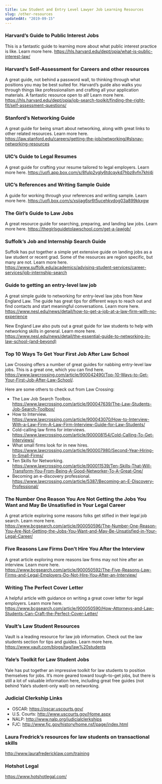 ```yaml
---
title: Law Student and Entry Level Lawyer Job Learning Resources
slug: /other-resources
updatedAt: "2019-09-15"
---
```


### Harvard’s Guide to Public Interest Jobs

This is a fantastic guide to learning more about what public interest
practice is like. Learn more here.
https://hls.harvard.edu/dept/opia/what-is-public-interest-law/

### Harvard’s Self-Assessment for Careers and other resources

A great guide, not behind a password wall, to thinking through what positions
you may be best suited for. Harvard’s guide also walks you through things
like professionalism and crafting all your application materials. A fantastic
resource open to all! Learn more here.
https://hls.harvard.edu/dept/opia/job-search-toolkit/finding-the-right-fit/self-assessment-questions/

### Stanford’s Networking Guide

A great guide for being smart about networking, along with great links to
other related resources. Learn more here.
https://law.stanford.edu/careers/getting-the-job/networking/#slsnav-networking-resources

### UIC’s Guide to Legal Resumes

A great guide for crafting your resume tailored to legal employers. Learn
more here. https://uofi.app.box.com/s/8fulp2vgly6tdcqykd7hbz8vfn7khl4i

### UIC’s References and Writing Sample Guide

A guide for working through your references and writing sample. Learn more
here. https://uofi.box.com/s/xsijag6sr6t5ucehkvdog03a899kkxgw

### The Girl’s Guide to Law Jobs

A great resource guide for searching, preparing, and landing law jobs. Learn
more here. https://thegirlsguidetolawschool.com/get-a-lawjob/

### Suffolk’s Job and Internship Search Guide

Suffolk has put together a simple yet extensive guide on landing jobs as a
law student or recent grad. Some of the resources are region specific, but
many are not. Learn more here.
https://www.suffolk.edu/academics/advising-student-services/career-services/job-internship-search

### Guide to getting an entry-level law job

A great simple guide to networking for entry-level law jobs from New England
Law. The guide has great tips for different ways to reach out and find
contacts and start meaningful conversations. Learn more here.
https://www.nesl.edu/news/detail/how-to-get-a-job-at-a-law-firm-with-no-experience

New England Law also puts out a great guide for law students to help with
networking skills in general. Learn more here.
https://www.nesl.edu/news/detail/the-essential-guide-to-networking-in-law-school-(and-beyond)

### Top 10 Ways To Get Your First Job After Law School

Law Crossing offers a number of great guides for nabbing entry-level law
jobs. This is a great one, which you can find here.
https://www.lawcrossing.com/article/900042490/Top-10-Ways-to-Get-Your-First-Job-After-Law-School/.

Here are some others to check out from Law Crossing:

* The Law Job Search Toolbox.
  https://www.lawcrossing.com/article/900047639/The-Law-Students-Job-Search-Toolbox/
* How to Interview.
  https://www.lawcrossing.com/article/900043070/How-to-Interview-With-a-Law-Firm-A-Law-Firm-Interview-Guide-for-Law-Students/
* Cold-calling law firms for interviews.
  https://www.lawcrossing.com/article/900008154/Cold-Calling-To-Get-Interviews/
* What small firms look for in new hires.
  https://www.lawcrossing.com/article/900007980/Second-Year-Hiring-In-Small-Firms/
* Ten Skills for Networking.
  https://www.lawcrossing.com/article/900011539/Ten-Skills-That-Will-Transform-You-From-Being-A-Good-Networker-To-A-Great-One/
* Becoming an e-discovery professional.
  https://www.lawcrossing.com/article/5387/Becoming-an-E-Discovery-Professional/

### The Number One Reason You Are Not Getting the Jobs You Want and May Be Unsatisfied in Your Legal Career

A great article exploring some reasons folks get stifled in their legal job
search. Learn more here.
https://www.bcgsearch.com/article/900050596/The-Number-One-Reason-You-Are-Not-Getting-the-Jobs-You-Want-and-May-Be-Unsatisfied-in-Your-Legal-Career/

### Five Reasons Law Firms Don’t Hire You After the Interview

A great article exploring more reasons law firms may not hire after an
interview. Learn more here.
https://www.bcgsearch.com/article/900050592/The-Five-Reasons-Law-Firms-and-Legal-Employers-Do-Not-Hire-You-After-an-Interview/

### Writing The Perfect Cover Letter

A helpful article with guidance on writing a great cover letter for legal employers. Learn more here. https://www.bcgsearch.com/article/900050590/How-Attorneys-and-Law-Students-Can-Craft-the-Perfect-Cover-Letter/

### Vault’s Law Student Resources

Vault is a leading resource for law job information. Check out the law
students section for tips and guides. Learn more here.
https://www.vault.com/blogs/tag/law%20students

### Yale’s Toolkit for Law Student Jobs

Yale has put together an impressive toolkit for law students to position
themselves for jobs. It’s more geared toward tough-to-get jobs, but there is
still a lot of valuable information here, including great free guides (not
behind Yale’s student-only wall) on networking.

### Judicial Clerkship Links

* OSCAR: https://oscar.uscourts.gov/
* U.S. Courts: http://www.uscourts.gov/Home.aspx
* NALP: http://www.nalp.org/judicialclerkships
* FJC: http://www.fjc.gov/history/home.nsf/page/index.html

### Laura Fredrick’s resources for law students on transactional skills

http://www.laurafredericklaw.com/training

### Hotshot Legal

https://www.hotshotlegal.com/
